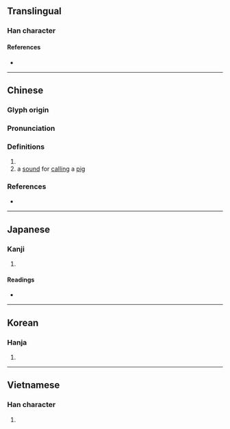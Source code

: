{{character info}}
==Translingual==

===Han character===
{{Han char|rn=30|rad=口|as=16|sn=19|four=61017|canj=RYPT|ids=⿰口盧}}

====References====
* {{Han ref|kx=0213.210|dkj=04548|dj=0436.030|hdz=10702.010|uh=56A7|ud=22183|bh=F1F3|bd=61939}}

----

==Chinese==
{{zh-forms|s=𠰷}}

===Glyph origin===
{{Han etym}}

===Pronunciation===
{{zh-pron
|m=lú
|c=lou4
|mc=y
|oc=y
|cat=
}}

===Definitions===
{{zh-hanzi}}

# {{rfdef|zh}}
# a [[sound]] for [[calling]] a [[pig]]

===References===
* {{R:twedu|B00463}}

----

==Japanese==

===Kanji===
{{ja-kanji|grade=|rs=口16}}

# {{rfdef|ja|sort=口16}}

====Readings====
* {{ja-readings|on=ろ|kun=}}

----

==Korean==

===Hanja===
{{ko-hanja|hangeul=로|rv=ro|mr=ro}}

# {{rfdef|ko|sort=口16}}

----

==Vietnamese==

===Han character===
{{vi-readings|reading=lơ|rs=口16}}

# {{rfdef|vi|sort=口16}}